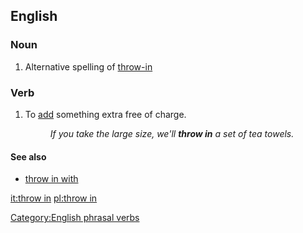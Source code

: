 ==English==
===Noun===
{{en-noun|-}}
# Alternative spelling of [[throw-in]]

===Verb===
{{infl|en|verb|head=to [[throw]] [[in]]}}

# {{idiom}} To [[add]] something extra free of charge.
#: ''If you take the large size, we'll '''throw in''' a set of tea towels.''

====See also====
* [[throw in with]]

[[Category:English phrasal verbs]]
[[it:throw in]]
[[pl:throw in]]